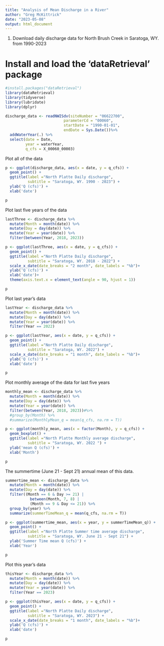 ```yaml
---
title: "Analysis of Mean Discharge in a River"
author: "Greg McKittrick"
date: "2023-05-08"
output: html_document
---
```


1. Download daily discharge data for North Brush Creek in Saratoga, WY. from 1990-2023

# Install and load the 'dataRetrieval' package
```r
#install.packages("dataRetrieval")
library(dataRetrieval)
library(tidyverse)
library(lubridate)
library(dplyr)
```

```r

discharge_data <- readNWISdv(siteNumber = "06622700",
                          parameterCd = "00060", 
                          startDate = "1990-01-01", 
                          endDate = Sys.Date())%>%
  addWaterYear(.) %>%
  select(date = Date,
         year = waterYear,
         q_cfs = X_00060_00003)
```


Plot all of the data
```r

p <- ggplot(discharge_data, aes(x = date, y = q_cfs)) +
  geom_point() +
  ggtitle(label ="North Platte Daily discharge", 
          subtitle = "Saratoga, WY. 1990 - 2023") +
  ylab('Q (cfs)') + 
  xlab('date')

p
```


Plot last five years of the data
```r
lastThree <- discharge_data %>%
  mutate(Month = month(date)) %>%
  mutate(Day = day(date)) %>%
  mutate(Year = year(date)) %>% 
  filter(between(Year, 2018, 2023))

p <- ggplot(lastThree, aes(x = date, y = q_cfs)) +
  geom_point() +
  ggtitle(label ="North Platte Daily discharge", 
          subtitle = "Saratoga, WY. 2018 - 2022") +
  scale_x_date(date_breaks = "2 month", date_labels = "%b")+
  ylab('Q (cfs)') + 
  xlab('date')+
  theme(axis.text.x = element_text(angle = 90, hjust = 1))

p
```

Plot last year's data
```r
lastYear <- discharge_data %>%
  mutate(Month = month(date)) %>%
  mutate(Day = day(date)) %>%
  mutate(Year = year(date)) %>% 
  filter(Year == 2022)

p <- ggplot(lastYear, aes(x = date, y = q_cfs)) +
  geom_point() +
  ggtitle(label ="North Platte Daily discharge", 
          subtitle = "Saratoga, WY. 2022") +
  scale_x_date(date_breaks = "1 month", date_labels = "%b")+
  ylab('Q (cfs)') + 
  xlab('date')

p
```

Plot monthly average of the data for last five years
```r
monthly_mean <- discharge_data %>%
  mutate(Month = month(date)) %>%
  mutate(Day = day(date)) %>%
  mutate(Year = year(date)) %>% 
  filter(between(Year, 2018, 2023))#%>% 
  #group_by(Month) %>%
  #summarize(MonthlyMean_q = mean(q_cfs, na.rm = T))

p <- ggplot(monthly_mean, aes(x = factor(Month), y = q_cfs)) +
  geom_boxplot() +
  ggtitle(label ="North Platte Monthly average discharge", 
          subtitle = "Saratoga, WY. 2022 ") +
  ylab('mean Q (cfs)') + 
  xlab('Month')

p
```

The summertime (June 21 - Sept 21) annual mean of this data.
```r
summertime_mean <- discharge_data %>%
  mutate(Month = month(date)) %>%
  mutate(Day = day(date)) %>%
  filter((Month == 6 & Day >= 21) |
           between(Month, 7, 8) |
           (Month == 9 & Day <= 21)) %>% 
  group_by(year) %>%
  summarize(summerTimeMean_q = mean(q_cfs, na.rm = T))

p <- ggplot(summertime_mean, aes(x = year, y = summerTimeMean_q)) +
  geom_point() +
  ggtitle(label ="North Platte Summer time average discharge", 
          subtitle = "Saratoga, WY. June 21 - Sept 21") +
  ylab('Summer Time mean Q (cfs)') + 
  xlab('Year')

p

```

Plot this year's data
```r
thisYear <- discharge_data %>%
  mutate(Month = month(date)) %>%
  mutate(Day = day(date)) %>%
  mutate(Year = year(date)) %>% 
  filter(Year == 2023)

p <- ggplot(thisYear, aes(x = date, y = q_cfs)) +
  geom_point() +
  ggtitle(label ="North Platte Daily discharge", 
          subtitle = "Saratoga, WY. 2023") +
  scale_x_date(date_breaks = "1 month", date_labels = "%b")+
  ylab('Q (cfs)') + 
  xlab('date')

p
```